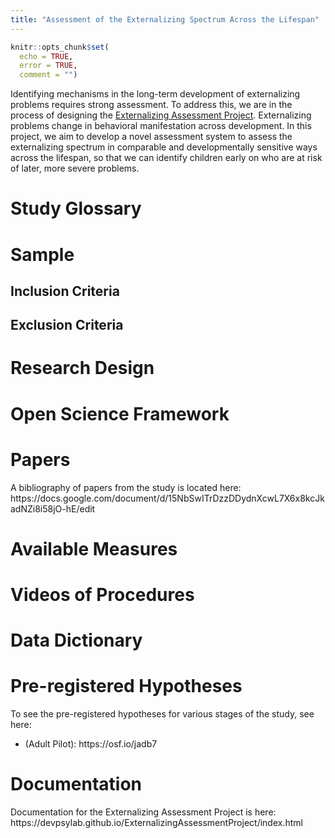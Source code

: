 ```yaml
---
title: "Assessment of the Externalizing Spectrum Across the Lifespan"
---
```


```r
knitr::opts_chunk$set(
  echo = TRUE,
  error = TRUE,
  comment = "")
```

Identifying mechanisms in the long-term development of externalizing problems requires strong assessment.
To address this, we are in the process of designing the [Externalizing Assessment Project](https://devpsylab.github.io/ExternalizingAssessmentProject).
Externalizing problems change in behavioral manifestation across development.
In this project, we aim to develop a novel assessment system to assess the externalizing spectrum in comparable and developmentally sensitive ways across the lifespan, so that we can identify children early on who are at risk of later, more severe problems.

# Study Glossary

# Sample

## Inclusion Criteria

## Exclusion Criteria

# Research Design

# Open Science Framework

# Papers

A bibliography of papers from the study is located here:
https://docs.google.com/document/d/15NbSwITrDzzDDydnXcwL7X6x8kcJkadNZi8i58jO-hE/edit

# Available Measures


# Videos of Procedures

# Data Dictionary

# Pre-registered Hypotheses

To see the pre-registered hypotheses for various stages of the study, see here:

- (Adult Pilot): https://osf.io/jadb7

# Documentation

Documentation for the Externalizing Assessment Project is here:
https://devpsylab.github.io/ExternalizingAssessmentProject/index.html

